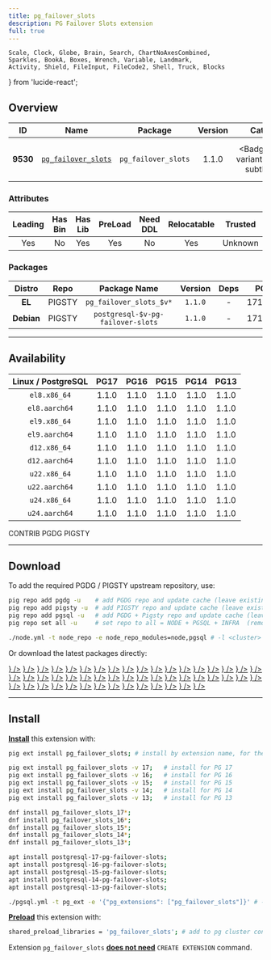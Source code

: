 ```yaml
---
title: pg_failover_slots
description: PG Failover Slots extension
full: true
---
```


    Scale, Clock, Globe, Brain, Search, ChartNoAxesCombined,
    Sparkles, BookA, Boxes, Wrench, Variable, Landmark,
    Activity, Shield, FileInput, FileCode2, Shell, Truck, Blocks
} from 'lucide-react';

## Overview

| <TooltipIconButton tooltip="Extension unique identifier" side="top">ID</TooltipIconButton> | <TooltipIconButton tooltip="Extension name" side="top">Name</TooltipIconButton> | <TooltipIconButton tooltip="Package name for installation" side="top">Package</TooltipIconButton> | <TooltipIconButton tooltip="Latest available extension version" side="top">Version</TooltipIconButton> | <TooltipIconButton tooltip="Extension category" side="top">Category</TooltipIconButton> | <TooltipIconButton tooltip="Open source license" side="top">License</TooltipIconButton> | <TooltipIconButton tooltip="Programming language" side="top">Lang</TooltipIconButton> |
|:--------:|:--------:|:----------:|:--------------:|:---------------------------------------:|:------------------------------------------------------:|:----:|
| **9530** | [`pg_failover_slots`](https://github.com/EnterpriseDB/pg_failover_slots) | `pg_failover_slots` | 1.1.0 | <Badge icon={<Truck />} variant="purple-subtle"><a href="/ext/etl" className="no-underline">ETL</a></Badge> | <a href="/ext/list/license#postgresql" className="no-underline"><Badge icon={<Scale />} variant="blue-subtle">PostgreSQL</Badge></a> | <a href="/ext/list/lang#c"><Badge icon={<FileCode2 />} variant="blue-subtle">C</Badge></a> |

### Attributes

| <TooltipIconButton tooltip="The Primary Leading extension in the Package" side="top">Leading</TooltipIconButton> | <TooltipIconButton tooltip="Contains binary utils" side="top">Has Bin</TooltipIconButton> | <TooltipIconButton tooltip="Contains .so shared library files" side="top">Has Lib</TooltipIconButton> | <TooltipIconButton tooltip="Requires preloading via shared_preload_libraries" side="top">PreLoad</TooltipIconButton> | <TooltipIconButton tooltip="Requires CREATE EXTENSION DDL command" side="top">Need DDL</TooltipIconButton> | <TooltipIconButton tooltip="Can be installed in any schema" side="top">Relocatable</TooltipIconButton> | <TooltipIconButton tooltip="Can be created by non-superuser" side="top">Trusted</TooltipIconButton> | <TooltipIconButton tooltip="Schemas used by this extension" side="top">Schemas</TooltipIconButton> |
|:-------:|:-------:|:-------:|:-------:|:--------:|:-----------:|:-------:|:-------:|
| Yes | No | Yes | Yes | No | Yes | Unknown | - |

### Packages

| <TooltipIconButton tooltip="Linux distribution family, EL or Debian" side="top">Distro</TooltipIconButton> | <TooltipIconButton tooltip="Package repository" side="top">Repo</TooltipIconButton> | <TooltipIconButton tooltip="The RPM/DEB Package Name Pattern (replace $v with real pg major)" side="top">Package Name</TooltipIconButton> | <TooltipIconButton tooltip="Latest package version" side="top">Version</TooltipIconButton> | <TooltipIconButton tooltip="RPM/DEB Package dependencies" side="top">Deps</TooltipIconButton> | <TooltipIconButton tooltip="Available in these PostgreSQL Major Versions" side="top">PG Major</TooltipIconButton> |
|:----------:|:--------:|:------------------------:|:-----------:|:------------:|:------------------:|
|   **EL**   | <Badge variant="amber-subtle"><span className="font-bold">PIGSTY</span></Badge> | `pg_failover_slots_$v*` | `1.1.0` | - | <Badge variant="green-subtle">17</Badge><Badge variant="green-subtle">16</Badge><Badge variant="green-subtle">15</Badge><Badge variant="green-subtle">14</Badge><Badge variant="green-subtle">13</Badge> |
| **Debian** | <Badge variant="amber-subtle"><span className="font-bold">PIGSTY</span></Badge> | `postgresql-$v-pg-failover-slots` | `1.1.0` | - | <Badge variant="green-subtle">17</Badge><Badge variant="green-subtle">16</Badge><Badge variant="green-subtle">15</Badge><Badge variant="green-subtle">14</Badge><Badge variant="green-subtle">13</Badge> |



------

## Availability

| <TooltipIconButton tooltip="Linux Distro Arch / PostgreSQL Major Version" side="top">Linux / PostgreSQL </TooltipIconButton> | **PG17** | **PG16** | **PG15** | **PG14** | **PG13** |
|:-----:|:-----:|:-----:|:-----:|:-----:|:-----:|
| `el8.x86_64` | <Badge variant="amber-subtle">1.1.0</Badge> | <Badge variant="amber-subtle">1.1.0</Badge> | <Badge variant="amber-subtle">1.1.0</Badge> | <Badge variant="amber-subtle">1.1.0</Badge> | <Badge variant="amber-subtle">1.1.0</Badge> |
| `el8.aarch64` | <Badge variant="amber-subtle">1.1.0</Badge> | <Badge variant="amber-subtle">1.1.0</Badge> | <Badge variant="amber-subtle">1.1.0</Badge> | <Badge variant="amber-subtle">1.1.0</Badge> | <Badge variant="amber-subtle">1.1.0</Badge> |
| `el9.x86_64` | <Badge variant="amber-subtle">1.1.0</Badge> | <Badge variant="amber-subtle">1.1.0</Badge> | <Badge variant="amber-subtle">1.1.0</Badge> | <Badge variant="amber-subtle">1.1.0</Badge> | <Badge variant="amber-subtle">1.1.0</Badge> |
| `el9.aarch64` | <Badge variant="amber-subtle">1.1.0</Badge> | <Badge variant="amber-subtle">1.1.0</Badge> | <Badge variant="amber-subtle">1.1.0</Badge> | <Badge variant="amber-subtle">1.1.0</Badge> | <Badge variant="amber-subtle">1.1.0</Badge> |
| `d12.x86_64` | <Badge variant="blue-subtle">1.1.0</Badge> | <Badge variant="blue-subtle">1.1.0</Badge> | <Badge variant="blue-subtle">1.1.0</Badge> | <Badge variant="blue-subtle">1.1.0</Badge> | <Badge variant="blue-subtle">1.1.0</Badge> |
| `d12.aarch64` | <Badge variant="blue-subtle">1.1.0</Badge> | <Badge variant="blue-subtle">1.1.0</Badge> | <Badge variant="blue-subtle">1.1.0</Badge> | <Badge variant="blue-subtle">1.1.0</Badge> | <Badge variant="blue-subtle">1.1.0</Badge> |
| `u22.x86_64` | <Badge variant="blue-subtle">1.1.0</Badge> | <Badge variant="blue-subtle">1.1.0</Badge> | <Badge variant="blue-subtle">1.1.0</Badge> | <Badge variant="blue-subtle">1.1.0</Badge> | <Badge variant="blue-subtle">1.1.0</Badge> |
| `u22.aarch64` | <Badge variant="blue-subtle">1.1.0</Badge> | <Badge variant="blue-subtle">1.1.0</Badge> | <Badge variant="blue-subtle">1.1.0</Badge> | <Badge variant="blue-subtle">1.1.0</Badge> | <Badge variant="blue-subtle">1.1.0</Badge> |
| `u24.x86_64` | <Badge variant="blue-subtle">1.1.0</Badge> | <Badge variant="blue-subtle">1.1.0</Badge> | <Badge variant="blue-subtle">1.1.0</Badge> | <Badge variant="blue-subtle">1.1.0</Badge> | <Badge variant="blue-subtle">1.1.0</Badge> |
| `u24.aarch64` | <Badge variant="blue-subtle">1.1.0</Badge> | <Badge variant="blue-subtle">1.1.0</Badge> | <Badge variant="blue-subtle">1.1.0</Badge> | <Badge variant="blue-subtle">1.1.0</Badge> | <Badge variant="blue-subtle">1.1.0</Badge> |

<Badge variant="green-subtle"><span className="font-black">CONTRIB</span></Badge> <Badge variant="blue-subtle"><span className="font-black">PGDG</span></Badge> <Badge variant="amber-subtle"><span className="font-black">PIGSTY</span></Badge>

------

## Download

To add the required PGDG / PIGSTY upstream repository, use:

```bash tab="pig"
pig repo add pgdg -u    # add PGDG repo and update cache (leave existing repos)
pig repo add pigsty -u  # add PIGSTY repo and update cache (leave existing repos)
pig repo add pgsql -u   # add PGDG + Pigsty repo and update cache (leave existing repos)
pig repo set all -u     # set repo to all = NODE + PGSQL + INFRA  (remove existing repos)
```
```bash tab="pigsty"
./node.yml -t node_repo -e node_repo_modules=node,pgsql # -l <cluster>
```

Or download the latest packages directly:

<Files>
    <Folder name="el8.x86_64">
        <a href="https://repo.pigsty.io/yum/pgsql/el8.x86_64/pg_failover_slots_17-1.1.0-1PIGSTY.el8.x86_64.rpm"><File name="pg_failover_slots_17-1.1.0-1PIGSTY.el8.x86_64.rpm" icon={<Package className="text-emerald-500" />} /></a>
        <a href="https://repo.pigsty.io/yum/pgsql/el8.x86_64/pg_failover_slots_16-1.1.0-1PIGSTY.el8.x86_64.rpm"><File name="pg_failover_slots_16-1.1.0-1PIGSTY.el8.x86_64.rpm" icon={<Package className="text-emerald-500" />} /></a>
        <a href="https://repo.pigsty.io/yum/pgsql/el8.x86_64/pg_failover_slots_15-1.1.0-1PIGSTY.el8.x86_64.rpm"><File name="pg_failover_slots_15-1.1.0-1PIGSTY.el8.x86_64.rpm" icon={<Package className="text-emerald-500" />} /></a>
        <a href="https://repo.pigsty.io/yum/pgsql/el8.x86_64/pg_failover_slots_14-1.1.0-1PIGSTY.el8.x86_64.rpm"><File name="pg_failover_slots_14-1.1.0-1PIGSTY.el8.x86_64.rpm" icon={<Package className="text-emerald-500" />} /></a>
        <a href="https://repo.pigsty.io/yum/pgsql/el8.x86_64/pg_failover_slots_13-1.1.0-1PIGSTY.el8.x86_64.rpm"><File name="pg_failover_slots_13-1.1.0-1PIGSTY.el8.x86_64.rpm" icon={<Package className="text-emerald-500" />} /></a>
    </Folder>
    <Folder name="el8.aarch64">
        <a href="https://repo.pigsty.io/yum/pgsql/el8.aarch64/pg_failover_slots_17-1.1.0-1PIGSTY.el8.aarch64.rpm"><File name="pg_failover_slots_17-1.1.0-1PIGSTY.el8.aarch64.rpm" icon={<Package className="text-orange-500" />} /></a>
        <a href="https://repo.pigsty.io/yum/pgsql/el8.aarch64/pg_failover_slots_16-1.1.0-1PIGSTY.el8.aarch64.rpm"><File name="pg_failover_slots_16-1.1.0-1PIGSTY.el8.aarch64.rpm" icon={<Package className="text-orange-500" />} /></a>
        <a href="https://repo.pigsty.io/yum/pgsql/el8.aarch64/pg_failover_slots_15-1.1.0-1PIGSTY.el8.aarch64.rpm"><File name="pg_failover_slots_15-1.1.0-1PIGSTY.el8.aarch64.rpm" icon={<Package className="text-orange-500" />} /></a>
        <a href="https://repo.pigsty.io/yum/pgsql/el8.aarch64/pg_failover_slots_14-1.1.0-1PIGSTY.el8.aarch64.rpm"><File name="pg_failover_slots_14-1.1.0-1PIGSTY.el8.aarch64.rpm" icon={<Package className="text-orange-500" />} /></a>
        <a href="https://repo.pigsty.io/yum/pgsql/el8.aarch64/pg_failover_slots_13-1.1.0-1PIGSTY.el8.aarch64.rpm"><File name="pg_failover_slots_13-1.1.0-1PIGSTY.el8.aarch64.rpm" icon={<Package className="text-orange-500" />} /></a>
    </Folder>
    <Folder name="el9.x86_64">
        <a href="https://repo.pigsty.io/yum/pgsql/el9.x86_64/pg_failover_slots_17-1.1.0-1PIGSTY.el9.x86_64.rpm"><File name="pg_failover_slots_17-1.1.0-1PIGSTY.el9.x86_64.rpm" icon={<Package className="text-emerald-500" />} /></a>
        <a href="https://repo.pigsty.io/yum/pgsql/el9.x86_64/pg_failover_slots_16-1.1.0-1PIGSTY.el9.x86_64.rpm"><File name="pg_failover_slots_16-1.1.0-1PIGSTY.el9.x86_64.rpm" icon={<Package className="text-emerald-500" />} /></a>
        <a href="https://repo.pigsty.io/yum/pgsql/el9.x86_64/pg_failover_slots_15-1.1.0-1PIGSTY.el9.x86_64.rpm"><File name="pg_failover_slots_15-1.1.0-1PIGSTY.el9.x86_64.rpm" icon={<Package className="text-emerald-500" />} /></a>
        <a href="https://repo.pigsty.io/yum/pgsql/el9.x86_64/pg_failover_slots_14-1.1.0-1PIGSTY.el9.x86_64.rpm"><File name="pg_failover_slots_14-1.1.0-1PIGSTY.el9.x86_64.rpm" icon={<Package className="text-emerald-500" />} /></a>
        <a href="https://repo.pigsty.io/yum/pgsql/el9.x86_64/pg_failover_slots_13-1.1.0-1PIGSTY.el9.x86_64.rpm"><File name="pg_failover_slots_13-1.1.0-1PIGSTY.el9.x86_64.rpm" icon={<Package className="text-emerald-500" />} /></a>
    </Folder>
    <Folder name="el9.aarch64">
        <a href="https://repo.pigsty.io/yum/pgsql/el9.aarch64/pg_failover_slots_17-1.1.0-1PIGSTY.el9.aarch64.rpm"><File name="pg_failover_slots_17-1.1.0-1PIGSTY.el9.aarch64.rpm" icon={<Package className="text-orange-500" />} /></a>
        <a href="https://repo.pigsty.io/yum/pgsql/el9.aarch64/pg_failover_slots_16-1.1.0-1PIGSTY.el9.aarch64.rpm"><File name="pg_failover_slots_16-1.1.0-1PIGSTY.el9.aarch64.rpm" icon={<Package className="text-orange-500" />} /></a>
        <a href="https://repo.pigsty.io/yum/pgsql/el9.aarch64/pg_failover_slots_15-1.1.0-1PIGSTY.el9.aarch64.rpm"><File name="pg_failover_slots_15-1.1.0-1PIGSTY.el9.aarch64.rpm" icon={<Package className="text-orange-500" />} /></a>
        <a href="https://repo.pigsty.io/yum/pgsql/el9.aarch64/pg_failover_slots_14-1.1.0-1PIGSTY.el9.aarch64.rpm"><File name="pg_failover_slots_14-1.1.0-1PIGSTY.el9.aarch64.rpm" icon={<Package className="text-orange-500" />} /></a>
        <a href="https://repo.pigsty.io/yum/pgsql/el9.aarch64/pg_failover_slots_13-1.1.0-1PIGSTY.el9.aarch64.rpm"><File name="pg_failover_slots_13-1.1.0-1PIGSTY.el9.aarch64.rpm" icon={<Package className="text-orange-500" />} /></a>
    </Folder>
    <Folder name="d12.x86_64">
        <a href="https://apt.postgresql.org/pub/repos/apt/pool/main/p/pg-failover-slots/postgresql-17-pg-failover-slots_1.1.0-2.pgdg120+1_arm64.deb"><File name="postgresql-17-pg-failover-slots_1.1.0-2.pgdg120+1_arm64.deb" icon={<Box className="text-emerald-500" />} /></a>
        <a href="https://apt.postgresql.org/pub/repos/apt/pool/main/p/pg-failover-slots/postgresql-16-pg-failover-slots_1.1.0-2.pgdg120+1_arm64.deb"><File name="postgresql-16-pg-failover-slots_1.1.0-2.pgdg120+1_arm64.deb" icon={<Box className="text-emerald-500" />} /></a>
        <a href="https://apt.postgresql.org/pub/repos/apt/pool/main/p/pg-failover-slots/postgresql-15-pg-failover-slots_1.1.0-2.pgdg120+1_arm64.deb"><File name="postgresql-15-pg-failover-slots_1.1.0-2.pgdg120+1_arm64.deb" icon={<Box className="text-emerald-500" />} /></a>
        <a href="https://apt.postgresql.org/pub/repos/apt/pool/main/p/pg-failover-slots/postgresql-14-pg-failover-slots_1.1.0-2.pgdg120+1_arm64.deb"><File name="postgresql-14-pg-failover-slots_1.1.0-2.pgdg120+1_arm64.deb" icon={<Box className="text-emerald-500" />} /></a>
        <a href="https://apt.postgresql.org/pub/repos/apt/pool/main/p/pg-failover-slots/postgresql-13-pg-failover-slots_1.1.0-2.pgdg120+1_arm64.deb"><File name="postgresql-13-pg-failover-slots_1.1.0-2.pgdg120+1_arm64.deb" icon={<Box className="text-emerald-500" />} /></a>
    </Folder>
    <Folder name="d12.aarch64">
        <a href="https://apt.postgresql.org/pub/repos/apt/pool/main/p/pg-failover-slots/postgresql-17-pg-failover-slots_1.1.0-2.pgdg120+1_amd64.deb"><File name="postgresql-17-pg-failover-slots_1.1.0-2.pgdg120+1_amd64.deb" icon={<Box className="text-orange-500" />} /></a>
        <a href="https://apt.postgresql.org/pub/repos/apt/pool/main/p/pg-failover-slots/postgresql-16-pg-failover-slots_1.1.0-2.pgdg120+1_amd64.deb"><File name="postgresql-16-pg-failover-slots_1.1.0-2.pgdg120+1_amd64.deb" icon={<Box className="text-orange-500" />} /></a>
        <a href="https://apt.postgresql.org/pub/repos/apt/pool/main/p/pg-failover-slots/postgresql-15-pg-failover-slots_1.1.0-2.pgdg120+1_amd64.deb"><File name="postgresql-15-pg-failover-slots_1.1.0-2.pgdg120+1_amd64.deb" icon={<Box className="text-orange-500" />} /></a>
        <a href="https://apt.postgresql.org/pub/repos/apt/pool/main/p/pg-failover-slots/postgresql-14-pg-failover-slots_1.1.0-2.pgdg120+1_amd64.deb"><File name="postgresql-14-pg-failover-slots_1.1.0-2.pgdg120+1_amd64.deb" icon={<Box className="text-orange-500" />} /></a>
        <a href="https://apt.postgresql.org/pub/repos/apt/pool/main/p/pg-failover-slots/postgresql-13-pg-failover-slots_1.1.0-2.pgdg120+1_amd64.deb"><File name="postgresql-13-pg-failover-slots_1.1.0-2.pgdg120+1_amd64.deb" icon={<Box className="text-orange-500" />} /></a>
    </Folder>
    <Folder name="u22.x86_64">
        <a href="https://apt.postgresql.org/pub/repos/apt/pool/main/p/pg-failover-slots/postgresql-17-pg-failover-slots_1.1.0-2.pgdg22.04+1_amd64.deb"><File name="postgresql-17-pg-failover-slots_1.1.0-2.pgdg22.04+1_amd64.deb" icon={<Box className="text-emerald-500" />} /></a>
        <a href="https://apt.postgresql.org/pub/repos/apt/pool/main/p/pg-failover-slots/postgresql-16-pg-failover-slots_1.1.0-2.pgdg22.04+1_amd64.deb"><File name="postgresql-16-pg-failover-slots_1.1.0-2.pgdg22.04+1_amd64.deb" icon={<Box className="text-emerald-500" />} /></a>
        <a href="https://apt.postgresql.org/pub/repos/apt/pool/main/p/pg-failover-slots/postgresql-15-pg-failover-slots_1.1.0-2.pgdg22.04+1_amd64.deb"><File name="postgresql-15-pg-failover-slots_1.1.0-2.pgdg22.04+1_amd64.deb" icon={<Box className="text-emerald-500" />} /></a>
        <a href="https://apt.postgresql.org/pub/repos/apt/pool/main/p/pg-failover-slots/postgresql-14-pg-failover-slots_1.1.0-2.pgdg22.04+1_amd64.deb"><File name="postgresql-14-pg-failover-slots_1.1.0-2.pgdg22.04+1_amd64.deb" icon={<Box className="text-emerald-500" />} /></a>
        <a href="https://apt.postgresql.org/pub/repos/apt/pool/main/p/pg-failover-slots/postgresql-13-pg-failover-slots_1.1.0-2.pgdg22.04+1_amd64.deb"><File name="postgresql-13-pg-failover-slots_1.1.0-2.pgdg22.04+1_amd64.deb" icon={<Box className="text-emerald-500" />} /></a>
    </Folder>
    <Folder name="u22.aarch64">
        <a href="https://apt.postgresql.org/pub/repos/apt/pool/main/p/pg-failover-slots/postgresql-17-pg-failover-slots_1.1.0-2.pgdg22.04+1_arm64.deb"><File name="postgresql-17-pg-failover-slots_1.1.0-2.pgdg22.04+1_arm64.deb" icon={<Box className="text-orange-500" />} /></a>
        <a href="https://apt.postgresql.org/pub/repos/apt/pool/main/p/pg-failover-slots/postgresql-16-pg-failover-slots_1.1.0-2.pgdg22.04+1_arm64.deb"><File name="postgresql-16-pg-failover-slots_1.1.0-2.pgdg22.04+1_arm64.deb" icon={<Box className="text-orange-500" />} /></a>
        <a href="https://apt.postgresql.org/pub/repos/apt/pool/main/p/pg-failover-slots/postgresql-15-pg-failover-slots_1.1.0-2.pgdg22.04+1_arm64.deb"><File name="postgresql-15-pg-failover-slots_1.1.0-2.pgdg22.04+1_arm64.deb" icon={<Box className="text-orange-500" />} /></a>
        <a href="https://apt.postgresql.org/pub/repos/apt/pool/main/p/pg-failover-slots/postgresql-14-pg-failover-slots_1.1.0-2.pgdg22.04+1_arm64.deb"><File name="postgresql-14-pg-failover-slots_1.1.0-2.pgdg22.04+1_arm64.deb" icon={<Box className="text-orange-500" />} /></a>
        <a href="https://apt.postgresql.org/pub/repos/apt/pool/main/p/pg-failover-slots/postgresql-13-pg-failover-slots_1.1.0-2.pgdg22.04+1_arm64.deb"><File name="postgresql-13-pg-failover-slots_1.1.0-2.pgdg22.04+1_arm64.deb" icon={<Box className="text-orange-500" />} /></a>
    </Folder>
    <Folder name="u24.x86_64">
        <a href="https://apt.postgresql.org/pub/repos/apt/pool/main/p/pg-failover-slots/postgresql-17-pg-failover-slots_1.1.0-2.pgdg24.04+1_amd64.deb"><File name="postgresql-17-pg-failover-slots_1.1.0-2.pgdg24.04+1_amd64.deb" icon={<Box className="text-emerald-500" />} /></a>
        <a href="https://apt.postgresql.org/pub/repos/apt/pool/main/p/pg-failover-slots/postgresql-16-pg-failover-slots_1.1.0-2.pgdg24.04+1_amd64.deb"><File name="postgresql-16-pg-failover-slots_1.1.0-2.pgdg24.04+1_amd64.deb" icon={<Box className="text-emerald-500" />} /></a>
        <a href="https://apt.postgresql.org/pub/repos/apt/pool/main/p/pg-failover-slots/postgresql-15-pg-failover-slots_1.1.0-2.pgdg24.04+1_amd64.deb"><File name="postgresql-15-pg-failover-slots_1.1.0-2.pgdg24.04+1_amd64.deb" icon={<Box className="text-emerald-500" />} /></a>
        <a href="https://apt.postgresql.org/pub/repos/apt/pool/main/p/pg-failover-slots/postgresql-14-pg-failover-slots_1.1.0-2.pgdg24.04+1_amd64.deb"><File name="postgresql-14-pg-failover-slots_1.1.0-2.pgdg24.04+1_amd64.deb" icon={<Box className="text-emerald-500" />} /></a>
        <a href="https://apt.postgresql.org/pub/repos/apt/pool/main/p/pg-failover-slots/postgresql-13-pg-failover-slots_1.1.0-2.pgdg24.04+1_amd64.deb"><File name="postgresql-13-pg-failover-slots_1.1.0-2.pgdg24.04+1_amd64.deb" icon={<Box className="text-emerald-500" />} /></a>
    </Folder>
    <Folder name="u24.aarch64">
        <a href="https://apt.postgresql.org/pub/repos/apt/pool/main/p/pg-failover-slots/postgresql-17-pg-failover-slots_1.1.0-2.pgdg24.04+1_arm64.deb"><File name="postgresql-17-pg-failover-slots_1.1.0-2.pgdg24.04+1_arm64.deb" icon={<Box className="text-orange-500" />} /></a>
        <a href="https://apt.postgresql.org/pub/repos/apt/pool/main/p/pg-failover-slots/postgresql-16-pg-failover-slots_1.1.0-2.pgdg24.04+1_arm64.deb"><File name="postgresql-16-pg-failover-slots_1.1.0-2.pgdg24.04+1_arm64.deb" icon={<Box className="text-orange-500" />} /></a>
        <a href="https://apt.postgresql.org/pub/repos/apt/pool/main/p/pg-failover-slots/postgresql-15-pg-failover-slots_1.1.0-2.pgdg24.04+1_arm64.deb"><File name="postgresql-15-pg-failover-slots_1.1.0-2.pgdg24.04+1_arm64.deb" icon={<Box className="text-orange-500" />} /></a>
        <a href="https://apt.postgresql.org/pub/repos/apt/pool/main/p/pg-failover-slots/postgresql-14-pg-failover-slots_1.1.0-2.pgdg24.04+1_arm64.deb"><File name="postgresql-14-pg-failover-slots_1.1.0-2.pgdg24.04+1_arm64.deb" icon={<Box className="text-orange-500" />} /></a>
        <a href="https://apt.postgresql.org/pub/repos/apt/pool/main/p/pg-failover-slots/postgresql-13-pg-failover-slots_1.1.0-2.pgdg24.04+1_arm64.deb"><File name="postgresql-13-pg-failover-slots_1.1.0-2.pgdg24.04+1_arm64.deb" icon={<Box className="text-orange-500" />} /></a>
    </Folder>
</Files>

------

## Install

[**Install**](/docs/pgsql/extension/install) this extension with:

```bash tab="pig"
pig ext install pg_failover_slots; # install by extension name, for the current active PG version

pig ext install pg_failover_slots -v 17;   # install for PG 17
pig ext install pg_failover_slots -v 16;   # install for PG 16
pig ext install pg_failover_slots -v 15;   # install for PG 15
pig ext install pg_failover_slots -v 14;   # install for PG 14
pig ext install pg_failover_slots -v 13;   # install for PG 13
```
```bash tab="yum" 
dnf install pg_failover_slots_17*;
dnf install pg_failover_slots_16*;
dnf install pg_failover_slots_15*;
dnf install pg_failover_slots_14*;
dnf install pg_failover_slots_13*;
```
```bash tab="apt" 
apt install postgresql-17-pg-failover-slots;
apt install postgresql-16-pg-failover-slots;
apt install postgresql-15-pg-failover-slots;
apt install postgresql-14-pg-failover-slots;
apt install postgresql-13-pg-failover-slots;
```
```bash tab="ansible"
./pgsql.yml -t pg_ext -e '{"pg_extensions": ["pg_failover_slots"]}' # -l <cls>
```

[**Preload**](/docs/pgsql/extension/load) this extension with:

```bash
shared_preload_libraries = 'pg_failover_slots'; # add to pg cluster config
```

Extension `pg_failover_slots` [**does not need**](/docs/pgsql/extension/create#list-of-extensions-without-ddl) `CREATE EXTENSION` command.


